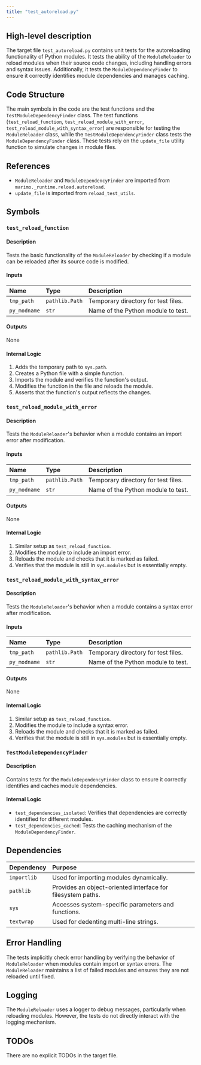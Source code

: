 ```yaml
---
title: "test_autoreload.py"
---
```


## High-level description

The target file `test_autoreload.py` contains unit tests for the autoreloading functionality of Python modules. It tests the ability of the `ModuleReloader` to reload modules when their source code changes, including handling errors and syntax issues. Additionally, it tests the `ModuleDependencyFinder` to ensure it correctly identifies module dependencies and manages caching.

## Code Structure

The main symbols in the code are the test functions and the `TestModuleDependencyFinder` class. The test functions (`test_reload_function`, `test_reload_module_with_error`, `test_reload_module_with_syntax_error`) are responsible for testing the `ModuleReloader` class, while the `TestModuleDependencyFinder` class tests the `ModuleDependencyFinder` class. These tests rely on the `update_file` utility function to simulate changes in module files.

## References

- `ModuleReloader` and `ModuleDependencyFinder` are imported from `marimo._runtime.reload.autoreload`.
- `update_file` is imported from `reload_test_utils`.

## Symbols

### `test_reload_function`
#### Description
Tests the basic functionality of the `ModuleReloader` by checking if a module can be reloaded after its source code is modified.

#### Inputs
| Name     | Type           | Description                  |
|:---------|:---------------|:-----------------------------|
| `tmp_path` | `pathlib.Path` | Temporary directory for test files. |
| `py_modname` | `str`         | Name of the Python module to test. |

#### Outputs
None

#### Internal Logic
1. Adds the temporary path to `sys.path`.
2. Creates a Python file with a simple function.
3. Imports the module and verifies the function's output.
4. Modifies the function in the file and reloads the module.
5. Asserts that the function's output reflects the changes.

### `test_reload_module_with_error`
#### Description
Tests the `ModuleReloader`'s behavior when a module contains an import error after modification.

#### Inputs
| Name     | Type           | Description                  |
|:---------|:---------------|:-----------------------------|
| `tmp_path` | `pathlib.Path` | Temporary directory for test files. |
| `py_modname` | `str`         | Name of the Python module to test. |

#### Outputs
None

#### Internal Logic
1. Similar setup as `test_reload_function`.
2. Modifies the module to include an import error.
3. Reloads the module and checks that it is marked as failed.
4. Verifies that the module is still in `sys.modules` but is essentially empty.

### `test_reload_module_with_syntax_error`
#### Description
Tests the `ModuleReloader`'s behavior when a module contains a syntax error after modification.

#### Inputs
| Name     | Type           | Description                  |
|:---------|:---------------|:-----------------------------|
| `tmp_path` | `pathlib.Path` | Temporary directory for test files. |
| `py_modname` | `str`         | Name of the Python module to test. |

#### Outputs
None

#### Internal Logic
1. Similar setup as `test_reload_function`.
2. Modifies the module to include a syntax error.
3. Reloads the module and checks that it is marked as failed.
4. Verifies that the module is still in `sys.modules` but is essentially empty.

### `TestModuleDependencyFinder`
#### Description
Contains tests for the `ModuleDependencyFinder` class to ensure it correctly identifies and caches module dependencies.

#### Internal Logic
- `test_dependencies_isolated`: Verifies that dependencies are correctly identified for different modules.
- `test_dependencies_cached`: Tests the caching mechanism of the `ModuleDependencyFinder`.

## Dependencies

| Dependency | Purpose |
|:-----------|:--------|
| `importlib` | Used for importing modules dynamically. |
| `pathlib` | Provides an object-oriented interface for filesystem paths. |
| `sys` | Accesses system-specific parameters and functions. |
| `textwrap` | Used for dedenting multi-line strings. |

## Error Handling

The tests implicitly check error handling by verifying the behavior of `ModuleReloader` when modules contain import or syntax errors. The `ModuleReloader` maintains a list of failed modules and ensures they are not reloaded until fixed.

## Logging

The `ModuleReloader` uses a logger to debug messages, particularly when reloading modules. However, the tests do not directly interact with the logging mechanism.

## TODOs

There are no explicit TODOs in the target file.